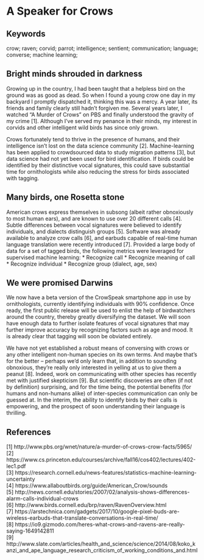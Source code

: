 # A Speaker for Crows {#speaker-for-the-crows}

## Keywords

crow; raven; corvid; parrot; intelligence; sentient; communication; language; converse; machine learning; 

## Bright minds shrouded in darkness

Growing up in the country, I had been taught that a helpless bird on the ground was as good as dead. So when I found a young crow one day in my backyard I promptly dispatched it, thinking this was a mercy. A year later, its friends and family clearly still hadn't forgiven me. Several years later, I watched "A Murder of Crows" on PBS and finally understood the gravity of my crime [1]. Although I've served my penance in their minds, my interest in corvids and other intelligent wild birds has since only grown. 

Crows fortunately tend to thrive in the presence of humans, and their intelligence isn't lost on the data science community [2]. Machine-learning has been applied to crowdsourced data to study migration patterns [3], but data science had not yet been used for bird identification. If birds could be identified by their distinctive vocal signatures, this could save substantial time for ornithologists while also reducing the stress for birds associated with tagging. 

## Many birds, one Rosetta stone

American crows express themselves in subsong (albeit rather obnoxiously to most human ears), and are known to use over 20 different calls [4]. Subtle differences between vocal signatures were believed to identify individuals, and dialects distinguish groups [5]. Software was already available to analyze crow calls [6], and earbuds capable of real-time human language translation were recently introduced [7]. Provided a large body of data for a set of tagged birds, the following metrics were leveraged for supervised machine learning: 
* Recognize call
* Recognize meaning of call
* Recognize individual
* Recognize group (dialect, age, sex)

## We were promised Darwins

We now have a beta version of the CrowSpeak smartphone app in use by ornithologists, currently identifying individuals with 90% confidence. Once ready, the first public release will be used to enlist the help of birdwatchers around the country, thereby greatly diversifying the dataset. We will soon have enough data to further isolate features of vocal signatures that may further improve accuracy by recognizing factors such as age and mood. It is already clear that tagging will soon be obviated entirely. 

We have not yet established a robust means of conversing with crows or any other intelligent non-human species on its own terms. And maybe that's for the better -- perhaps we'd only learn that, in addition to sounding obnoxious, they're really only interested in yelling at us to give them a peanut [8]. Indeed, work on communicating with other species has recently met with justified skepticism [9]. But scientific discoveries are often (if not by definition) surprising, and for the time being, the potential benefits (for humans and non-humans alike) of inter-species communication can only be guessed at. In the interim, the ability to identify birds by their calls is empowering, and the prospect of soon understanding their language is thrilling. 

## References

[1] http://www.pbs.org/wnet/nature/a-murder-of-crows-crow-facts/5965/  
[2] https://www.cs.princeton.edu/courses/archive/fall16/cos402/lectures/402-lec1.pdf  
[3] https://research.cornell.edu/news-features/statistics-machine-learning-uncertainty  
[4] https://www.allaboutbirds.org/guide/American_Crow/sounds  
[5] http://news.cornell.edu/stories/2007/02/analysis-shows-differences-alarm-calls-individual-crows  
[6] http://www.birds.cornell.edu/brp/raven/RavenOverview.html  
[7] https://arstechnica.com/gadgets/2017/10/google-pixel-buds-are-wireless-earbuds-that-translate-conversations-in-real-time/  
[8] https://io9.gizmodo.com/heres-what-crows-and-ravens-are-really-saying-1649142811  
[9] http://www.slate.com/articles/health_and_science/science/2014/08/koko_kanzi_and_ape_language_research_criticism_of_working_conditions_and.html
